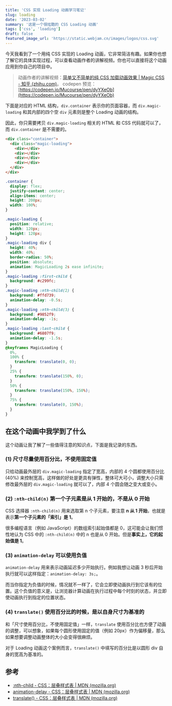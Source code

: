 ```yaml
---
title: 'CSS 实现 Loading 动画学习笔记'
slug: loading
date: '2023-03-02'
summary: '这是一个很炫酷的 CSS Loading 动画'
tags: ['css', 'loading']
draft: false
featured_image_url: 'https://static.webjam.cn/images/logos/css.svg'
---
```


今天我看到了一个用纯 CSS 实现的 Loading 动画，它非常简洁有趣。如果你也想了解它的具体实现过程，可以查看动画作者的讲解视频。你也可以直接将这个动画应用到你自己的项目中。

> 动画作者的讲解视频：[简单又不简单的纯 CSS 加载动画效果 | Magic CSS - 知乎 (zhihu.com)](https://zhuanlan.zhihu.com/p/137959198)。
> codepen 预览：[https://codepen.io/Mucourse/pen/dyYXeOb](https://codepen.io/Mucourse/pen/dyYXeOb)

下面是对应的 HTML 结构，`div.container` 表示你的页面容器，而 `div.magic-loading` 和其内部的四个空 `div` 元素则是整个 Loading 动画的结构。

因此，你只需要拷贝 `div.magic-loading` 相关的 HTML 和 CSS 代码就可以了，而 `div.container` 是不需要的。


```html
<div class="container">
  <div class="magic-loading">
    <div></div>
    <div></div>
    <div></div>
    <div></div>
  </div>
</div>
```

```css
.container {
  display: flex;
  justify-content: center;
  align-items: center;
  height: 200px;
  width: 100%;
}

.magic-loading {
  position: relative;
  width: 120px;
  height: 120px;
}
.magic-loading div {
  height: 40%;
  width: 40%;
  border-radius: 50%;
  position: absolute;
  animation: MagicLoading 2s ease infinite;
}
.magic-loading :first-child {
  background: #c299fc;
}
.magic-loading :nth-child(2) {
  background: #ffd739;
  animation-delay: -0.5s;
}
.magic-loading :nth-child(3) {
  background: #9852f9;
  animation-delay: -1s;
}
.magic-loading :last-child {
  background: #6807f9;
  animation-delay: -1.5s;
}
@keyframes MagicLoading {
  0%,
  100% {
    transform: translate(0, 0);
  }
  25% {
    transform: translate(150%, 0);
  }
  50% {
    transform: translate(150%, 150%);
  }
  75% {
    transform: translate(0, 150%);
  }
}
```

## 在这个动画中我学到了什么

这个动画让我了解了一些值得注意的知识点，下面是我记录的东西。

### (1) 尺寸尽量使用百分比，不使用固定值

只给动画最外层的 `div.magic-loading` 指定了宽高，内部的 4 个圆都使用百分比 (40%) 来控制宽高，这样做的好处是更具有弹性，整体可大可小，调整大小只需修改最外层的 `div.magic-loading` 就可以了，内部 4 个圆会随之变大或变小。

### (2) `:nth-child(n)` 第一个子元素是从 1 开始的，不是从 0 开始

CSS 选择器 `:nth-child(n)` 用来选取第 n 个子元素，要注意 **n 从 1 开始**，也就是表示**第一个子元素的「索引」是 1**。

很多编程语言（例如 JavaScript）的数组索引起始值都是 0，这可能会让我们惯性地认为 CSS 中的 `:nth-child(n)` 中的 n 也是从 0 开始。但是**事实上，它的起始值是 1**。

### (3) `animation-delay` 可以使用负值

`animation-delay` 用来表示动画延迟多少开始执行。例如我想让动画 3 秒后开始执行就可以这样指定：`animation-delay: 3s;`。

而当你指定为负值的时候，情况就不一样了，它会立即使动画执行到它该有的位置。这个负值的意义是，让浏览器计算动画在执行过程中每个时刻的状态，并立即使动画执行到指定的位置状态。

### (4) `translate()` 使用百分比的时候，是以自身尺寸为基准的

和「尺寸使用百分比，不使用固定值」一样，`translate` 使用百分比也方便了动画的调整，可以想象，如果每个圆形使用固定的值（例如 20px）作为偏移量，那么如果想要调整动画整体的大小会变得很麻烦。

对于 Loading 动画这个案例而言，`translate()` 中填写的百分比是以圆形 div 自身的宽高为基准的。

## 参考

- [:nth-child - CSS：层叠样式表 | MDN (mozilla.org)](https://developer.mozilla.org/zh-CN/docs/Web/CSS/:nth-child)
- [animation-delay - CSS：层叠样式表 | MDN (mozilla.org)](https://developer.mozilla.org/zh-CN/docs/Web/CSS/animation-delay)
- [translate() - CSS：层叠样式表 | MDN (mozilla.org)](https://developer.mozilla.org/zh-CN/docs/Web/CSS/transform-function/translate)
